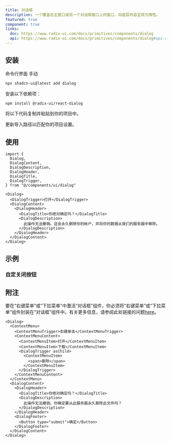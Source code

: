 ```yaml
---
title: 对话框
description: 一个覆盖在主窗口或另一个对话框窗口上的窗口，将底层内容呈现为惰性。
featured: true
component: true
links:
  doc: https://www.radix-ui.com/docs/primitives/components/dialog
  api: https://www.radix-ui.com/docs/primitives/components/dialog#api-reference
---
```


<ComponentPreview
  name="dialog-demo"
  description="编辑个人资料详细信息的对话框。"
/>

## 安装

<Tabs defaultValue="cli">

<TabsList>
  <TabsTrigger value="cli">命令行界面</TabsTrigger>
  <TabsTrigger value="manual">手动</TabsTrigger>
</TabsList>
<TabsContent value="cli">

```bash
npx shadcn-ui@latest add dialog
```

</TabsContent>

<TabsContent value="manual">

<Steps>

<Step>安装以下依赖项：</Step>

```bash
npm install @radix-ui/react-dialog
```

<Step>将以下代码复制并粘贴到你的项目中。</Step>

<ComponentSource name="dialog" />

<Step>更新导入路径以匹配你的项目设置。</Step>

</Steps>

</TabsContent>

</Tabs>

## 使用

```tsx
import {
  Dialog,
  DialogContent,
  DialogDescription,
  DialogHeader,
  DialogTitle,
  DialogTrigger,
} from "@/components/ui/dialog"
```

```tsx
<Dialog>
  <DialogTrigger>打开</DialogTrigger>
  <DialogContent>
    <DialogHeader>
      <DialogTitle>你绝对确定吗？</DialogTitle>
      <DialogDescription>
        此操作无法撤销。这会永久删除你的帐户，并将你的数据从我们的服务器中移除。
      </DialogDescription>
    </DialogHeader>
  </DialogContent>
</Dialog>
```

## 示例

### 自定关闭按钮

<ComponentPreview name="dialog-close-button" />

## 附注

要在“右键菜单”或“下拉菜单”中激活“对话框”组件，你必须将“右键菜单”或“下拉菜单”组件封装在“对话框”组件中。有关更多信息，请参阅此处链接的问题[here](https://github.com/radix-ui/primitives/issues/1836)。

```tsx {14-25}
<Dialog>
  <ContextMenu>
    <ContextMenuTrigger>右键单击</ContextMenuTrigger>
    <ContextMenuContent>
      <ContextMenuItem>打开</ContextMenuItem>
      <ContextMenuItem>下载</ContextMenuItem>
      <DialogTrigger asChild>
        <ContextMenuItem>
          <span>删除</span>
        </ContextMenuItem>
      </DialogTrigger>
    </ContextMenuContent>
  </ContextMenu>
  <DialogContent>
    <DialogHeader>
      <DialogTitle>你绝对确定吗？</DialogTitle>
      <DialogDescription>
        此操作无法撤销。你确定要从此服务器永久删除此文件吗？
      </DialogDescription>
    </DialogHeader>
    <DialogFooter>
      <Button type="submit">确定</Button>
    </DialogFooter>
  </DialogContent>
</Dialog>
```